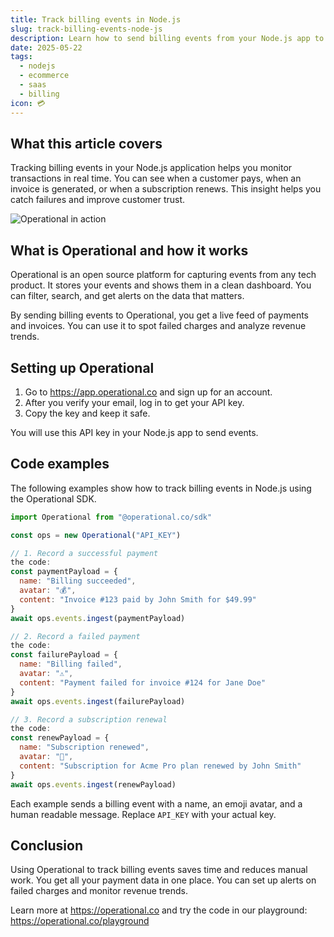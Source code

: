 ```yaml
---
title: Track billing events in Node.js
slug: track-billing-events-node-js
description: Learn how to send billing events from your Node.js app to Operational for real-time tracking and monitoring of ecommerce transactions.
date: 2025-05-22
tags:
  - nodejs
  - ecommerce
  - saas
  - billing
icon: 💳
---
```


## What this article covers

Tracking billing events in your Node.js application helps you monitor transactions in real time. You can see when a customer pays, when an invoice is generated, or when a subscription renews. This insight helps you catch failures and improve customer trust.

![Operational in action](https://operational.co/images/pitch/ops_insitu.jpg)

## What is Operational and how it works

Operational is an open source platform for capturing events from any tech product. It stores your events and shows them in a clean dashboard. You can filter, search, and get alerts on the data that matters.

By sending billing events to Operational, you get a live feed of payments and invoices. You can use it to spot failed charges and analyze revenue trends.

## Setting up Operational

1. Go to https://app.operational.co and sign up for an account.
2. After you verify your email, log in to get your API key.
3. Copy the key and keep it safe.

You will use this API key in your Node.js app to send events.

## Code examples

The following examples show how to track billing events in Node.js using the Operational SDK.

```js
import Operational from "@operational.co/sdk"

const ops = new Operational("API_KEY")

// 1. Record a successful payment
the code:
const paymentPayload = {
  name: "Billing succeeded",
  avatar: "💰",
  content: "Invoice #123 paid by John Smith for $49.99"
}
await ops.events.ingest(paymentPayload)

// 2. Record a failed payment
the code:
const failurePayload = {
  name: "Billing failed",
  avatar: "⚠️",
  content: "Payment failed for invoice #124 for Jane Doe"
}
await ops.events.ingest(failurePayload)

// 3. Record a subscription renewal
the code:
const renewPayload = {
  name: "Subscription renewed",
  avatar: "🔄",
  content: "Subscription for Acme Pro plan renewed by John Smith"
}
await ops.events.ingest(renewPayload)
```

Each example sends a billing event with a name, an emoji avatar, and a human readable message. Replace `API_KEY` with your actual key.

## Conclusion

Using Operational to track billing events saves time and reduces manual work. You get all your payment data in one place. You can set up alerts on failed charges and monitor revenue trends.

Learn more at https://operational.co and try the code in our playground: https://operational.co/playground
